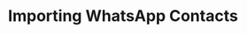 ---
description: "Manage the leads from WhatsApp, more efficiently on  Cube6"
title: "Importing WhatsApp Contacts"
---